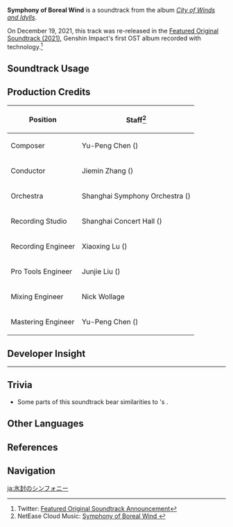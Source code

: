 {{Soundtrack Infobox
|image          = City of Winds and Idylls.png
|album          = City of Winds and Idylls
|disc           = 3
|number         = 63
|featured       =
|featured2      =
|featured3      =
|featured_disc  =
|featured_disc2 =
|featured_disc3 =
|youtube_id     = QFSunKPD-Zc
|spotify_id     = 6lpw7XFDRZu4JxTs4ek1Wb
|previous       = Whirl of Boreal Wind
|next           = 
}}
'''Symphony of Boreal Wind''' is a soundtrack from the album ''[[City of Winds and Idylls]]''.

On December 19, 2021, this track was re-released in the [[Featured Original Soundtrack (2021)]], Genshin Impact's first OST album recorded with {{w|Dolby Atmos}} technology.<ref>Twitter: [https://twitter.com/genshinimpact/status/1472423184171343872 Featured Original Soundtrack Announcement]</ref>

==Soundtrack Usage==
{{Soundtrack Usage
|location = Wolvendom\Andrius//phase 2
}}

==Production Credits==
{| class="wikitable"
! Position
! Staff<ref>NetEase Cloud Music: [https://music.163.com/#/song?id=1481392864 Symphony of Boreal Wind {{zh|冰封交响曲}}]</ref>
|-
! Composer
| Yu-Peng Chen ({{zh|陈致逸}})
|-
! Conductor
| Jiemin Zhang ({{zh|张洁敏}})
|-
! Orchestra
| Shanghai Symphony Orchestra ({{zh|上海交响乐团}})
|-
! Recording Studio
| Shanghai Concert Hall ({{zh|上海音乐厅}})
|-
! Recording Engineer
| Xiaoxing Lu ({{zh|陆晓幸}})
|-
! Pro Tools Engineer
| Junjie Liu ({{zh|刘俊杰}})
|-
! Mixing Engineer
| Nick Wollage
|-
! Mastering Engineer
| Yu-Peng Chen ({{zh|陈致逸}})
|}

==Developer Insight==
{{Transclude|Soundtrack/Background|Boss Music: Tunes Led by Emotion}}
----
{{Transclude|Soundtrack/Background|Yu-Peng Chen VGMO Interview}}

==Trivia==
* Some parts of this soundtrack bear similarities to {{w|Wolfgang Amadeus Mozart}}'s {{w|Requiem (Mozart)|Requiem in D minor, K. 626}}.

==Other Languages==
{{Other Languages
|en      = Symphony of Boreal Wind
|zhs     = 冰封交响曲
|zhs_rm  = Bīngfēng Jiāoxiǎngqǔ
|zht     = 冰封交響曲
|zht_rm  = Bīngfēng Jiāoxiǎngqǔ
|zh_tl   = Frozen Symphony
|ja      = 氷封のシンフォニー
|ja_rm   = Hyoufuu no Shinfonii{{Assumed}}
|ja_tl   = 
}}
{{Clr}}

==References==
{{Reflist}}

==Navigation==
{{Soundtrack Navbox|City of Winds and Idylls}}

[[ja:氷封のシンフォニー]]